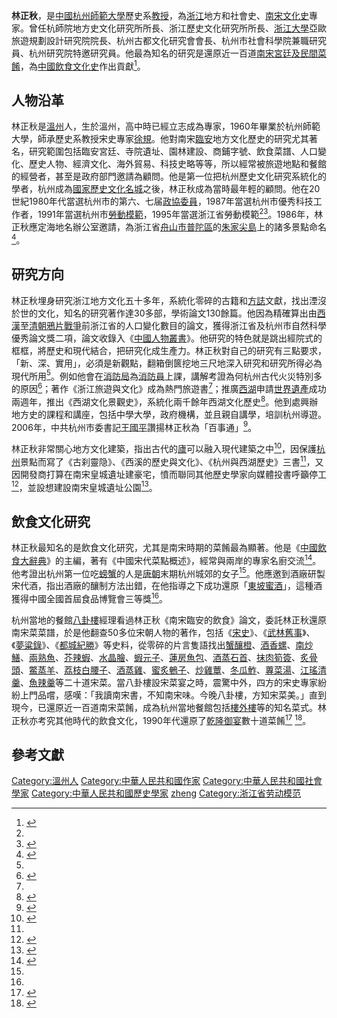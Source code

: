 {{Infobox person
|name        = 林正秋
|image       = 
|image_size  = 
|caption     = 
|birth_date  = {{bya|1936}}
|birth_place = {{ROC-1928}}[[浙江省|浙江省]][[溫州市|溫州市]]
|death_date  = 
|death_place = 
|occupation  = 历史学家
|alma_mater  = [[杭州师范大学|杭州师范大学]]
|known_for   = 宋史研究
}}

'''林正秋'''{{BD|1936年|||}}，是[[中國|中國]][[杭州師範大學|杭州師範大學]]歷史系[[教授|教授]]，為[[浙江|浙江]]地方和社會史、[[南宋|南宋]][[文化史|文化史]]專家。曾任杭師院地方史文化研究所所長、浙江歷史文化研究所所長、[[浙江大學|浙江大學]]亞歐旅遊規劃設計研究院院長、杭州古都文化研究會會長、杭州市社會科學院兼職研究員、杭州研究院特邀研究員。他最為知名的研究是還原近一百道[[中國飲食文化史#宋朝|南宋宮廷及民間菜餚]]，為[[中國飲食文化史|中國飲食文化史]]作出貢獻<ref name=a>{{cite news
|url=http://qkzz.net/article/ab360b35-e66a-4712-97a4-5b0ad03678fd.htm
|title=林正秋:传播地方史文化的大忙人
|date=2007
|publisher=《文化交流》 2007年第04期 王安祥著
|accessdate=2014-02-06
|language=zh
|archive-date=2014-02-22
|archive-url=https://web.archive.org/web/20140222204111/http://qkzz.net/article/ab360b35-e66a-4712-97a4-5b0ad03678fd.htm
|dead-url=no
}}</ref>。

==人物沿革==

林正秋是[[溫州|溫州]]人，生於溫州，高中時已經立志成為專家，1960年畢業於杭州師範大學，師承歷史系教授宋史專家[[徐規|徐規]]。他對南宋[[臨安|臨安]]地方文化歷史的研究尤其著名，研究範圍包括臨安宮廷、寺院遺址、園林建設、商鋪字號、飲食菜譜、人口變化、歷史人物、經濟文化、海外貿易、科技史略等等，所以經常被旅遊地點和餐館的經營者，甚至是政府部門邀請為顧問。他是第一位把杭州歷史文化研究系統化的學者，杭州成為[[國家歷史文化名城|國家歷史文化名城]]之後，林正秋成為當時最年輕的顧問。他在20世紀1980年代當選杭州市的第六、七届[[政協委員|政協委員]]，1987年當選杭州市優秀科技工作者，1991年當選杭州市[[勞動模範|勞動模範]]，1995年當選浙江省勞動模範<ref name=e/><ref name=f>{{cite news
|url=http://www.amazon.cn/%E6%9D%AD%E5%B7%9E%E9%A5%AE%E9%A3%9F%E5%8F%B2-%E6%9E%97%E6%AD%A3%E7%A7%8B/dp/B005NYN1M2
|title=杭州飲食史
|date=
|publisher=林正秋著
|accessdate=2014-02-06
|language=zh
|archive-date=2016-03-04
|archive-url=https://web.archive.org/web/20160304203823/http://www.amazon.cn/%E6%9D%AD%E5%B7%9E%E9%A5%AE%E9%A3%9F%E5%8F%B2-%E6%9E%97%E6%AD%A3%E7%A7%8B/dp/B005NYN1M2
|dead-url=no
}}</ref>。1986年，林正秋應定海地名辦公室邀請，為浙江省[[舟山市|舟山市]][[普陀區|普陀區]]的[[朱家尖島|朱家尖島]]上的諸多景點命名<ref name=b>{{cite news
|url=http://blog.boxun.com/hero/200805/zhousuzi/1_1.shtml
|title=徐規 林正秋——“右派情蹤”
|date=
|publisher=芷閣著
|accessdate=2014-02-06
|language=zh
|archive-date=2019-11-30
|archive-url=https://web.archive.org/web/20191130181654/https://blog.boxun.com/hero/200805/zhousuzi/1_1.shtml
|dead-url=no
}}</ref>。

==研究方向==

{{Quote box|width=246px|bgcolor=white|align=right|quote=“我们大学读书的时候，始终在说远大理想，实际就是今天大家说的梦想。研究杭州的城市历史文化，就是我的远大理想。我的文化梦，就是把杭州历史上的精华、传统文化里的精华都挖掘出来，而且要为今天的城市文化建设服务。”|source=2014年接受《杭州日报》采访<ref>{{cite news|author1=张向芳|title=林正秋：我有一个梦想 让杭州历史文化精华古为今用|url=http://hzdaily.hangzhou.com.cn/hzrb/html/2014-02/28/content_1681881.htm|accessdate=2016-05-28|agency=杭州日报|publisher=杭州网|date=2014-02-28|archive-date=2016-10-11|archive-url=https://web.archive.org/web/20161011054208/http://hzdaily.hangzhou.com.cn/hzrb/html/2014-02/28/content_1681881.htm|dead-url=no}}</ref> }}
林正秋埋身研究浙江地方文化五十多年，系統化零碎的古籍和[[方誌|方誌]]文獻，找出湮沒於世的文化，知名的研究著作達30多部，學術論文130餘篇。他因為精確算出由[[西漢|西漢]]至[[清朝|清朝]][[鴉片戰爭|鴉片戰爭]]前浙江省的人口變化數目的論文，獲得浙江省及杭州市自然科學優秀論文獎二項，論文收錄入《[[中國人物叢書|中國人物叢書]]》。他研究的特色就是跳出經院式的框框，將歷史和現代結合，把研究化成生產力。林正秋對自己的研究有三點要求，「新、深、實用」，必須是新觀點，翻箱倒篋挖地三尺地深入研究和研究所得必為現代所用<ref name=a/>。例如他會在[[消防局|消防局]]為[[消防員|消防員]]上課，講解考證為何杭州古代火災特別多的原因<ref name=e>{{cite news|url=http://zhejiang.kaiwind.com/zblmsy/201309/04/t20130904_1076862.shtml|title=林正秋：辨識南宋|date=2013-09-04|publisher=都市快報 馬黎 孟悅 吳煌著 風雅編輯|accessdate=2014-02-06|language=zh|archive-date=2014-02-21|archive-url=https://web.archive.org/web/20140221203550/http://zhejiang.kaiwind.com/zblmsy/201309/04/t20130904_1076862.shtml|dead-url=yes}}</ref>；著作《浙江旅遊與文化》成為熱門旅遊書<ref name=a/>；推廣[[西湖|西湖]]申請[[世界遺產|世界遺產]]成功兩週年，推出《西湖文化景觀史》，系統化兩千餘年西湖文化歷史<ref name=h>{{cite news
 |url         = http://www.hangzhou.gov.cn/main/zwdt/bmdt/ww/T449608.shtml
 |title       = 林正秋以40年功力書寫西湖春秋
 |date        = 2013-07-11
 |publisher   = 杭州日報 唐佩摘編
 |accessdate  = 2014-02-06
 |language    = zh
 |deadurl     = yes
 |archiveurl  = https://web.archive.org/web/20140222153457/http://www.hangzhou.gov.cn/main/zwdt/bmdt/ww/T449608.shtml
 |archivedate = 2014-02-22
}}</ref>。他到處興辦地方史的課程和講座，包括中學大學，政府機構，並且親自講學，培訓杭州導遊。2006年，中共杭州市委書記[[王國平|王國平]]讚揚林正秋為「百事通」<ref name=I>{{cite news|url=http://xxzx.zjzx.gov.cn:8080/lhv3//multi/getPDF.spr?id=478|title=在普及南宋故都文化中奔走——林正秋教授侧记|date=|publisher=參政議政 王安祥|accessdate=2014-02-06|language=zh|archive-date=2014-02-21|archive-url=https://web.archive.org/web/20140221114513/http://xxzx.zjzx.gov.cn:8080/lhv3//multi/getPDF.spr?id=478|dead-url=yes}}</ref>。

林正秋非常關心地方文化建築，指出古代的[[廬|廬]]可以融入現代建築之中<ref name=c>{{cite news
|url=http://v.youku.com/v_show/id_XNjEwNzIxNjMy.html
|title=林正秋先生“万科西庐名师”专访
|date=
|publisher=万科西庐
|accessdate=2014-02-06
|language=zh
|archive-date=2019-08-13
|archive-url=https://web.archive.org/web/20190813163508/http://v.youku.com/v_show/id_XNjEwNzIxNjMy.html
|dead-url=no
}}</ref>，因保護[[杭州|杭州]]景點而寫了《古刹靈隐》、《西溪的歷史與文化》、《杭州與西湖歷史》三書<ref name=a/>，又因開發商打算在南宋皇城遺址建豪宅，憤而聯同其他歷史學家向媒體投書呼籲停工<ref name=d>{{cite news|url=http://house.china.com.cn/villadom/view/376172.htm|title=皇城遗址上建豪宅 众声谴责必须立即停止破坏|date=2011-05-09|publisher=地产中国网 桂杰著|accessdate=2014-02-06|language=zh|archive-date=2014-02-21|archive-url=https://web.archive.org/web/20140221170653/http://house.china.com.cn/villadom/view/376172.htm|dead-url=yes}}</ref>，並設想建設南宋皇城遺址公園<ref name=g>{{cite news|url=http://www.china001.com/show_hdr.php?xname=PPDDMV0&dname=8D4DK41&xpos=182|title=建設南宋皇城遺址公園的建議與設想|date=|publisher=林正秋等著|accessdate=2014-02-06|language=zh|deadurl=yes|archiveurl=https://web.archive.org/web/20150923202817/http://www.china001.com/show_hdr.php?xname=PPDDMV0&dname=8D4DK41&xpos=182|archivedate=2015-09-23}}</ref>。

==飲食文化研究==
林正秋最知名的是飲食文化研究，尤其是南宋時期的菜餚最為顯著。他是《[[中國飲食大辭典|中國飲食大辭典]]》的主編，著有《中國宋代菜點概述》，經常與兩岸的專家名廚交流<ref name=j>{{cite news
|url=http://mall.cnki.net/magazine/Article/HSXX504.011.htm
|title=林正秋教授參加海峽兩岸飲食文化交流
|date=1995年
|publisher=：杭州師範學院學報(社會科學版)1995年第04期
|accessdate=2014-02-07
|language=zh
|archive-date=2019-08-11
|archive-url=https://web.archive.org/web/20190811202009/http://mall.cnki.net/magazine/Article/HSXX504.011.htm
|dead-url=no
}}</ref>。他考證出杭州第一位吃[[螃蟹|螃蟹]]的人是[[唐朝|唐朝]]末期杭州城郊的女子<ref name=e/>。他應邀到酒廠研製宋代酒，指出酒廠的釀制方法出錯，在他指導之下成功還原「[[東坡蜜酒|東坡蜜酒]]」，這種酒獲得中國全國首屆食品博覽會三等獎<ref name=a/>。

杭州當地的餐館[[八卦樓|八卦樓]]經理看過林正秋《南宋臨安的飲食》論文，委託林正秋還原南宋菜菜譜，於是他翻查50多位宋朝人物的著作，包括《[[宋史|宋史]]》、《[[武林舊事|武林舊事]]》、《[[夢粱錄|夢粱錄]]》、《[[都城紀勝|都城紀勝]]》等史料，從零碎的片言隻語找出[[蟹釀橙|蟹釀橙]]、[[酒香螺|酒香螺]]、[[南炒鱔|南炒鱔]]、[[兩熟魚|兩熟魚]]、[[芥辣蝦|芥辣蝦]]、[[水晶膾|水晶膾]]、[[蝦元子|蝦元子]]、[[蓮房魚包|蓮房魚包]]、[[酒蒸石首|酒蒸石首]]、[[抹肉筍簽|抹肉筍簽]]、[[炙骨頭|炙骨頭]]、[[鱉蒸羊|鱉蒸羊]]、[[荔枝白腰子|荔枝白腰子]]、[[酒蒸雞|酒蒸雞]]、[[蜜炙鵪子|蜜炙鵪子]]、[[炒雞蕈|炒雞蕈]]、[[冬瓜鮓|冬瓜鮓]]、[[蓴菜湯|蓴菜湯]]、[[江瑤清羹|江瑤清羹]]、[[魚辣羹|魚辣羹]]等二十道宋菜。當八卦樓設宋菜宴之時，震驚中外，四方的宋史專家紛紛上門品嚐，感嘆：「我讀南宋書，不知南宋味。今晚八卦樓，方知宋菜美。」直到現今，已還原近一百道南宋菜餚，成為杭州當地餐館包括[[樓外樓|樓外樓]]等的知名菜式。林正秋亦考究其他時代的飲食文化，1990年代還原了[[乾隆御宴|乾隆御宴]]數十道菜餚<ref name=k>{{cite news
|url=http://zjnews.zjol.com.cn/system/2014/02/05/019842495.shtml
|title=宋菜大師林正秋：過年，來一道南宋宮廷菜
|date=2014-02-05
|publisher=：錢江晚報  張琴著 黃葆青攝 胡芸編輯
|accessdate=2014-02-07
|language=zh
|archive-date=2020-02-23
|archive-url=https://web.archive.org/web/20200223145844/http://zjnews.zjol.com.cn/system/2014/02/05/019842495.shtml
|dead-url=no
}}</ref>
<ref name=l>{{cite news
|url=http://hk.apple.nextmedia.com/international/art/20140206/18616393
|title=史學家研古籍覓製法 南宋宮廷菜鱉蒸羊復活
|date=2014-02-06
|publisher=：蘋果日報
|accessdate=2014-02-07
|language=zh
|archive-date=2014-04-05
|archive-url=https://web.archive.org/web/20140405171255/http://hk.apple.nextmedia.com/international/art/20140206/18616393
|dead-url=no
}}</ref>。

==參考文獻==
{{Reflist|2}}

{{normdaten}}
{{DEFAULTSORT:lin zhengqiu}}
[[Category:溫州人|Category:溫州人]]
[[Category:中華人民共和國作家|Category:中華人民共和國作家]] 
[[Category:中華人民共和國社會學家|Category:中華人民共和國社會學家]]
[[Category:中華人民共和國歷史學家|Category:中華人民共和國歷史學家]]
[[Category:林姓|zheng]]
[[Category:浙江省劳动模范|Category:浙江省劳动模范]]